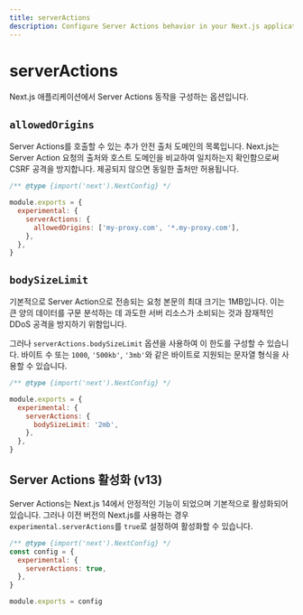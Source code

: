 ```yaml
---
title: serverActions
description: Configure Server Actions behavior in your Next.js application.
---
```


# serverActions

Next.js 애플리케이션에서 Server Actions 동작을 구성하는 옵션입니다.

## `allowedOrigins`

Server Actions를 호출할 수 있는 추가 안전 출처 도메인의 목록입니다. Next.js는 Server Action 요청의 출처와 호스트 도메인을 비교하여 일치하는지 확인함으로써 CSRF 공격을 방지합니다. 제공되지 않으면 동일한 출처만 허용됩니다.

```js filename="next.config.js"
/** @type {import('next').NextConfig} */

module.exports = {
  experimental: {
    serverActions: {
      allowedOrigins: ['my-proxy.com', '*.my-proxy.com'],
    },
  },
}
```

## `bodySizeLimit`

기본적으로 Server Action으로 전송되는 요청 본문의 최대 크기는 1MB입니다. 이는 큰 양의 데이터를 구문 분석하는 데 과도한 서버 리소스가 소비되는 것과 잠재적인 DDoS 공격을 방지하기 위함입니다.

그러나 `serverActions.bodySizeLimit` 옵션을 사용하여 이 한도를 구성할 수 있습니다. 바이트 수 또는 `1000`, `'500kb'`, `'3mb'`와 같은 바이트로 지원되는 문자열 형식을 사용할 수 있습니다.

```js filename="next.config.js"
/** @type {import('next').NextConfig} */

module.exports = {
  experimental: {
    serverActions: {
      bodySizeLimit: '2mb',
    },
  },
}
```

## Server Actions 활성화 (v13)

Server Actions는 Next.js 14에서 안정적인 기능이 되었으며 기본적으로 활성화되어 있습니다. 그러나 이전 버전의 Next.js를 사용하는 경우 `experimental.serverActions`를 `true`로 설정하여 활성화할 수 있습니다.

```js filename="next.config.js"
/** @type {import('next').NextConfig} */
const config = {
  experimental: {
    serverActions: true,
  },
}

module.exports = config
```
